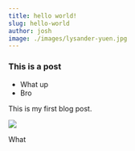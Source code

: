 ---
title: hello world!
slug: hello-world
author: josh
image: ./images/lysander-yuen.jpg
---

### This is a post

- What up
- Bro

This is my first blog post.

<img src="./images/lysander-yuen.jpg" />

<div style={{ background: 'blue' }}>

  What

</div>